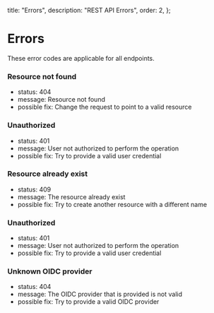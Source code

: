   title: "Errors",
  description: "REST API Errors",
  order: 2,
};

# Errors
These error codes are applicable for all endpoints.

### Resource not found
- status: 404
- message: Resource not found
- possible fix: Change the request to point to a valid resource

### Unauthorized
- status: 401
- message: User not authorized to perform the operation
- possible fix: Try to provide a valid user credential

### Resource already exist
- status: 409
- message: The resource already exist
- possible fix: Try to create another resource with a different name

### Unauthorized
- status: 401
- message: User not authorized to perform the operation
- possible fix: Try to provide a valid user credential

### Unknown OIDC provider
- status: 404
- message: The OIDC provider that is provided is not valid
- possible fix: Try to provide a valid OIDC provider